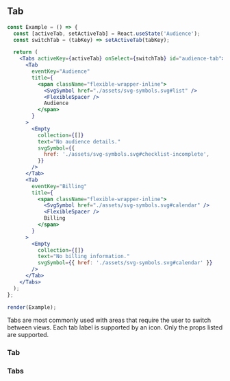 
## Tab

```jsx live={true}
const Example = () => {
  const [activeTab, setActiveTab] = React.useState('Audience');
  const switchTab = (tabKey) => setActiveTab(tabKey);

  return (
    <Tabs activeKey={activeTab} onSelect={switchTab} id="audience-tab">
      <Tab
        eventKey="Audience"
        title={
          <span className="flexible-wrapper-inline">
            <SvgSymbol href="./assets/svg-symbols.svg#list" />
            <FlexibleSpacer />
            Audience
          </span>
        }
      >
        <Empty
          collection={[]}
          text="No audience details."
          svgSymbol={{
            href: './assets/svg-symbols.svg#checklist-incomplete',
          }}
        />
      </Tab>
      <Tab
        eventKey="Billing"
        title={
          <span className="flexible-wrapper-inline">
            <SvgSymbol href="./assets/svg-symbols.svg#calendar" />
            <FlexibleSpacer />
            Billing
          </span>
        }
      >
        <Empty
          collection={[]}
          text="No billing information."
          svgSymbol={{ href: './assets/svg-symbols.svg#calendar' }}
        />
      </Tab>
    </Tabs>
  );
};

render(Example);
```

<DesignNotes>
  Tabs are most commonly used with areas that require the user to switch between views. Each tab label is supported by
  an icon. Only the props listed are supported.
</DesignNotes>

### Tab

<Props componentName="Tab" />

### Tabs

<Props componentName="Tabs" />
